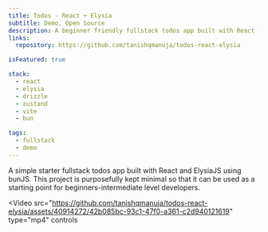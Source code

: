 ```yaml
---
title: Todos - React + Elysia
subtitle: Demo, Open Source
description: A beginner friendly fullstack todos app built with React - Elysia with Bun as the runtime.
links:
  repository: https://github.com/tanishqmanuja/todos-react-elysia

isFeatured: true

stack:
  - react
  - elysia
  - drizzle
  - zustand
  - vite
  - bun

tags:
  - fullstack
  - demo
---
```



A simple starter fullstack todos app built with React and ElysiaJS using bunJS. This project is purposefully kept minimal so that it can be used as a starting point for beginners-intermediate level developers.

<Video
  src="https://github.com/tanishqmanuja/todos-react-elysia/assets/40914272/42b085bc-93c1-47f0-a361-c2d940121619"
  type="mp4"
  controls
></Video>
